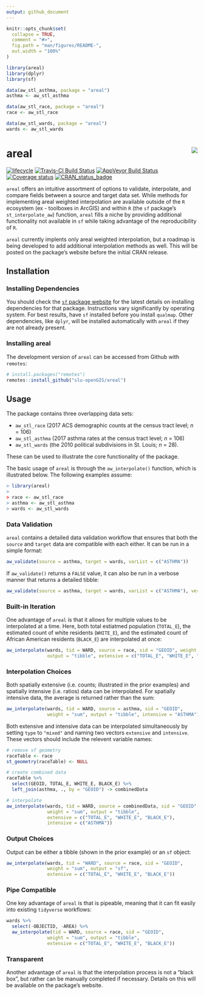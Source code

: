 ```yaml
---
output: github_document
---
```


<!-- README.md is generated from README.Rmd. Please edit that file -->

```r
knitr::opts_chunk$set(
  collapse = TRUE,
  comment = "#>",
  fig.path = "man/figures/README-",
  out.width = "100%"
)

library(areal)
library(dplyr)
library(sf)

data(aw_stl_asthma, package = "areal")
asthma <- aw_stl_asthma

data(aw_stl_race, package = "areal")
race <- aw_stl_race

data(aw_stl_wards, package = "areal")
wards <- aw_stl_wards
```

# areal <img src="man/figures/arealLogo.png" align="right" />

[![lifecycle](https://img.shields.io/badge/lifecycle-maturing-blue.svg)](https://www.tidyverse.org/lifecycle/#maturing)
[![Travis-CI Build Status](https://travis-ci.org/slu-openGIS/areal.svg?branch=master)](https://travis-ci.org/slu-openGIS/areal)
[![AppVeyor Build Status](https://ci.appveyor.com/api/projects/status/github/slu-openGIS/areal?branch=master&svg=true)](https://ci.appveyor.com/project/chris-prener/areal)
[![Coverage status](https://codecov.io/gh/slu-openGIS/areal/branch/master/graph/badge.svg)](https://codecov.io/github/slu-openGIS/areal?branch=master)
[![CRAN_status_badge](http://www.r-pkg.org/badges/version/areal)](https://cran.r-project.org/package=areal)

`areal` offers an intuitive assortment of options to validate, interpolate, and compare fields between a source and target data set. While methods for implementing areal weighted interpolation are available outside of the `R` ecosystem (ex - toolboxes in ArcGIS) and within `R` (the `sf` package's `st_interpolate_aw`) function, `areal` fills a niche by providing additional functionality not available in `sf` while taking advantage of the reproducibility of `R`. 

`areal` currently implents only areal weighted interpolation, but a roadmap is being developed to add additional interpolation methods as well. This will be posted on the package's website before the initial CRAN release.

## Installation
### Installing Dependencies

You should check the [`sf` package website](https://r-spatial.github.io/sf/) for the latest details on installing dependencies for that package. Instructions vary significantly by operating system. For best results, have `sf` installed before you install `qualmap`. Other dependencies, like `dplyr`, will be installed automatically with `areal` if they are not already present.

### Installing areal
The development version of `areal` can be accessed from Github with `remotes`:

```r
# install.packages("remotes")
remotes::install_github("slu-openGIS/areal")
```

## Usage 
The package contains three overlapping data sets: 

* `aw_stl_race` (2017 ACS demographic counts at the census tract level; *n* = 106) 
* `aw_stl_asthma` (2017 asthma rates at the census tract level; *n* = 106)
* `aw_stl_wards` (the 2010 political subdivisions in St. Louis; *n* = 28). 

These can be used to illustrate the core functionality of the package. 

The basic usage of `areal` is through the `aw_interpolate()` function, which is illustrated below. The following examples assume:

```r
> library(areal)
>
> race <- aw_stl_race
> asthma <- aw_stl_asthma
> wards <- aw_stl_wards
```

### Data Validation
`areal` contains a detailed data validation workflow that ensures that both the `source` and `target` data are compatible with each either. It can be run in a simple format:

```r
aw_validate(source = asthma, target = wards, varList = c("ASTHMA"))
```

If `aw_validate()` returns a `FALSE` value, it can also be run in a verbose manner that returns a detailed tibble:

```r
aw_validate(source = asthma, target = wards, varList = c("ASTHMA"), verbose = TRUE)
```

### Built-in Iteration

One advantage of `areal` is that it allows for multiple values to be interpolated at a time. Here, both total estiatmed population (`TOTAL_E`), the estimated count of white residents (`WHITE_E`), and the estimated count of African American residents (`BLACK_E`) are interpolated at once:

```r
aw_interpolate(wards, tid = WARD, source = race, sid = "GEOID", weight = "sum", 
               output = "tibble", extensive = c("TOTAL_E", "WHITE_E", "BLACK_E"))
```

### Interpolation Choices
Both spatially extensive (i.e. counts; illustrated in the prior examples) and spatially intensive (i.e. ratios) data can be interpolated. For spatially intensive data, the average is returned rather than the sum:

```r
aw_interpolate(wards, tid = WARD, source = asthma, sid = "GEOID", 
               weight = "sum", output = "tibble", intensive = "ASTHMA")
```

Both extensive and intensive data can be interpolated simultaneously by setting `type` to `"mixed"` and naming two vectors `extensive` and `intensive`. These vectors should include the relevent variable names:

```r
# remove sf geometry
raceTable <- race
st_geometry(raceTable) <- NULL

# create combined data
raceTable %>%
  select(GEOID, TOTAL_E, WHITE_E, BLACK_E) %>%
  left_join(asthma, ., by = "GEOID") -> combinedData

# interpolate
aw_interpolate(wards, tid = WARD, source = combinedData, sid = "GEOID",
               weight = "sum", output = "tibble", 
               extensive = c("TOTAL_E", "WHITE_E", "BLACK_E"),
               intensive = c("ASTHMA"))
```

### Output Choices
Output can be either a tibble (shown in the prior example) or an `sf` object:

```r
aw_interpolate(wards, tid = "WARD", source = race, sid = "GEOID",  
               weight = "sum", output = "sf", 
               extensive = c("TOTAL_E", "WHITE_E", "BLACK_E"))
```

### Pipe Compatible

One key advantage of `areal` is that is pipeable, meaning that it can fit easily into existing `tidyverse` workflows:

```r
wards %>%
  select(-OBJECTID, -AREA) %>%
  aw_interpolate(tid = WARD, source = race, sid = "GEOID", 
               weight = "sum", output = "tibble", 
               extensive = c("TOTAL_E", "WHITE_E", "BLACK_E"))
```

### Transparent

Another advantage of `areal` is that the interpolation process is not a "black box", but rather can be manually completed if necessary. Details on this will be available on the package's website.
